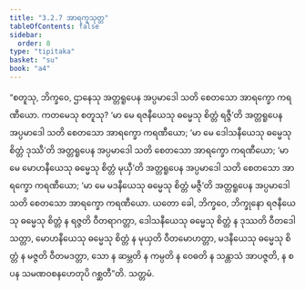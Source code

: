 ```yaml
---
title: "3.2.7 အာရက္ခသုတ္တ"
tableOfContents: false
sidebar:
  order: 8
type: "tipitaka"
basket: "su"
book: "a4"
---
```



<DynamicBreadcrumb />

<Division number="117" book="a4">

<Paragraph number="771" book="a4">
“စတူသု, ဘိက္ခဝေ, ဌာနေသု အတ္တရူပေန အပ္ပမာဒေါ သတိ စေတသော အာရက္ခော ကရဏီယော. ကတမေသု စတူသု? ‘မာ မေ ရဇနီယေသု ဓမ္မေသု စိတ္တံ ရဇ္ဇီ’တိ အတ္တရူပေန အပ္ပမာဒေါ သတိ စေတသော အာရက္ခော ကရဏီယော; ‘မာ မေ ဒေါသနီယေသု ဓမ္မေသု စိတ္တံ ဒုဿီ’တိ အတ္တရူပေန အပ္ပမာဒေါ သတိ စေတသော အာရက္ခော ကရဏီယော; ‘မာ မေ မောဟနီယေသု ဓမ္မေသု စိတ္တံ မုယှီ’တိ အတ္တရူပေန အပ္ပမာဒေါ သတိ စေတသော အာရက္ခော ကရဏီယော; ‘မာ မေ မဒနီယေသု ဓမ္မေသု စိတ္တံ မဇ္ဇီ’တိ အတ္တရူပေန အပ္ပမာဒေါ သတိ စေတသော အာရက္ခော ကရဏီယော.
</Paragraph>

<Paragraph number="772" book="a4">
ယတော ခေါ, ဘိက္ခဝေ, ဘိက္ခုနော ရဇနီယေသု ဓမ္မေသု စိတ္တံ န ရဇ္ဇတိ ဝီတရာဂတ္တာ, ဒေါသနီယေသု ဓမ္မေသု စိတ္တံ န ဒုဿတိ ဝီတဒေါသတ္တာ, မောဟနီယေသု ဓမ္မေသု စိတ္တံ န မုယှတိ ဝီတမောဟတ္တာ, မဒနီယေသု ဓမ္မေသု စိတ္တံ န မဇ္ဇတိ ဝီတမဒတ္တာ, သော န ဆမ္ဘတိ န ကမ္ပတိ န ဝေဓတိ န သန္တာသံ အာပဇ္ဇတိ, န စ ပန သမဏဝစနဟေတုပိ ဂစ္ဆတီ”တိ.

</Paragraph>
</Division>

<Paragraph number="773" type="center" book="a4">
သတ္တမံ.
</Paragraph>